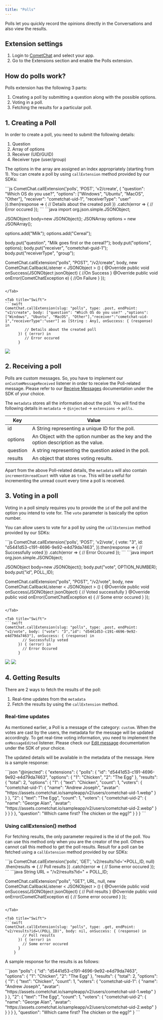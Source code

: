 ```yaml
---
title: "Polls"
---
```


Polls let you quickly record the opinions directly in the Conversations and also view the results.

## Extension settings

1. Login to [CometChat](https://app.cometchat.com/login) and select your app.
2. Go to the Extensions section and enable the Polls extension.

## How do polls work?

Polls extension has the following 3 parts:

1. Creating a poll by submitting a question along with the possible options.
2. Voting in a poll.
3. Fetching the results for a particular poll.

## 1. Creating a Poll

In order to create a poll, you need to submit the following details:

1. Question
2. Array of options
3. Receiver (UID/GUID)
4. Receiver type (user/group)

The options in the array are assigned an index appropriately (starting from 1). You can create a poll by using `callExtension` method provided by our SDKs:

<Tabs>
<Tab title="JavaScript">
```js
CometChat.callExtension('polls', 'POST', 'v2/create', {
    "question": "Which OS do you use?",
    "options": ["Windows", "Ubuntu", "MacOS", "Other"],
    "receiver": "cometchat-uid-1",
    "receiverType": "user"
}).then(response => {
    // Details about the created poll
})
.catch(error => {
    // Error occured
});
```

</Tab>

<Tab title="Java">
```java
import org.json.simple.JSONObject;

JSONObject body=new JSONObject();
JSONArray options = new JSONArray();

options.add("Milk");
options.add("Cereal");

body.put("question", "Milk goes first or the cereal?");
body.put("options", options);
body.put("receiver", "cometchat-guid-1");
body.put("receiverType", "group");

CometChat.callExtension("polls", "POST", "/v2/create", body,
 new CometChat.CallbackListener < JSONObject > () {
    @Override
    public void onSuccess(JSONObject jsonObject) {
        //On Success
    }
    @Override
    public void onError(CometChatException e) {
        //On Failure
    }
});
```

</Tab>

<Tab title="Swift">
```swift
CometChat.callExtension(slug: "polls", type: .post, endPoint: "v2/create", body: ["question": "Which OS do you use?" ,"options":["Windows", "Ubuntu", "MacOS", "Other"],"receiver":"cometchat-uid-1","receiverType":"user"] as [String : Any], onSuccess: { (response) in
         // Details about the created poll
      }) { (error) in
         // Error occured
      }
```

</Tab>

</Tabs>

<Frame>
  <img src="/images/f22d3eac-1623199769-cda7efc3d9db87f610e1556c74bd32c9.png" />
</Frame>

## 2. Receiving a poll

Polls are custom messages. So, you have to implement our `onCustomMessageReceived` listener in order to receive the Poll-related message. Please refer to our [Receive Messages](/docs/sdk/javascript/receive-message) documentation under the SDK of your choice.

The `metadata` stores all the information about the poll. You will find the following details in `metadata` -> `@injected` -> `extensions` -> `polls`.

| Key      | Value                                                                                |
| -------- | ------------------------------------------------------------------------------------ |
| id       | A String representing a unique ID for the poll.                                      |
| options  | An Object with the option number as the key and the option description as the value. |
| question | A string representing the question asked in the poll.                                |
| results  | An object that stores voting results.                                                |

Apart from the above Poll-related details, the `metadata` will also contain `incrementUnreadCount` with value as `true`. This will be useful for incrementing the unread count every time a poll is received.

## 3. Voting in a poll

Voting in a poll simply requires you to provide the `id` of the poll and the option you intend to vote for. The `vote` parameter is basically the option number.

You can allow users to vote for a poll by using the `callExtension` method provided by our SDKs:

<Tabs>
<Tab title="JavaScript">
```js
CometChat.callExtension('polls', 'POST', 'v2/vote', {
    vote: "3",
    id: "d5441d53-c191-4696-9e92-e4d79da7463",
}).then(response => {
    // Successfully voted
})
.catch(error => {
    // Error Occured
});
```

</Tab>

<Tab title="Java">
```java
import org.json.simple.JSONObject;

JSONObject body=new JSONObject();
body.put("vote", OPTION_NUMBER);
body.put("id", POLL_ID);

CometChat.callExtension("polls", "POST", "/v2/vote", body,
 new CometChat.CallbackListener < JSONObject > () {
    @Override
    public void onSuccess(JSONObject jsonObject) {
        // Voted successfully
    }
    @Override
    public void onError(CometChatException e) {
        // Some error occured
    }
});
```

</Tab>

<Tab title="Swift">
```swift
CometChat.callExtension(slug: "polls", type: .post, endPoint: "v2/vote", body: ["vote": "3","id": "d5441d53-c191-4696-9e92-e4d79da7463"], onSuccess: { (response) in
        // Successfully voted
      }) { (error) in
        // Error Occured
      }
```

</Tab>

</Tabs>

<Frame>
  <img src="/images/f22d3eac-1623199769-cda7efc3d9db87f610e1556c74bd32c9.png" />
</Frame>

<Frame>
  <img src="/images/e5ebf087-1623199770-e053586df3af26ba9bdef7c7acb30636.png" />
</Frame>

## 4. Getting Results

There are 2 ways to fetch the results of the poll:

1. Real-time updates from the `metadata`
2. Fetch the results by using the `callExtension` method.

### Real-time updates

As mentioned earlier, a Poll is a message of the category: `custom`. When the votes are cast by the users, the metadata for the message will be updated accordingly. To get real-time voting information, you need to implement the `onMessageEdited` listener. Please check our [Edit message](/docs/sdk/javascript/edit-message) documentation under the SDK of your choice.

The updated details will be available in the metadata of the message. Here is a sample response:

<Tabs>
<Tab title="JSON">
```json
"@injected": {
    "extensions": {
        "polls": {
            "id": "d5441d53-c191-4696-9e92-e4d79da7463",
            "options": {
                "1": "Chicken",
                "2": "The Egg"
            },
            "results": {
                "total": 2,
                "options": {
                    "1": {
                        "text": "Chicken",
                        "count": 1,
                        "voters": {
                            "cometchat-uid-1": {
                                "name": "Andrew Joseph",
                                "avatar": "https://assets.cometchat.io/sampleapp/v2/users/cometchat-uid-1.webp"
                            }
                        }
                    },
                    "2": {
                        "text": "The Egg",
                        "count": 1,
                        "voters": {
                            "cometchat-uid-2": {
                                "name": "George Alan",
                                "avatar": "https://assets.cometchat.io/sampleapp/v2/users/cometchat-uid-2.webp"
                            }
                        }
                    }
                }
            },
            "question": "Which came first? The chicken or the egg?"
        }
    }
}
```

</Tab>

</Tabs>

### Using callExtension() method

For fetching results, the only parameter required is the id of the poll. You can use this method only when you are the creator of the poll. Others cannot call this method to get the poll results. Result for a poll can be fetched using a `callExtension` method provided by our SDKs:

<Tabs>
<Tab title="JavaScript">
```js
CometChat.callExtension('polls', 'GET', 'v2/results?id='+POLL_ID, null)
.then(results => {
	// Poll results
})
.catch(error => {
	// Some error occured
});
```

</Tab>

<Tab title="Java">
```java
String URL = "/v2/results?id=" + POLL_ID;

CometChat.callExtension("polls", "GET", URL, null,
new CometChat.CallbackListener < JSONObject > () {
    @Override
    public void onSuccess(JSONObject jsonObject) {
        // Poll results
    }
    @Override
    public void onError(CometChatException e) {
        // Some error occured
    }
});
```

</Tab>

<Tab title="Swift">
```swift
CometChat.callExtension(slug: "polls", type: .get, endPoint: "v2/results?id=\(POLL_ID)", body: nil, onSuccess: { (response) in
        // Poll results
      }) { (error) in
        // Some error occured
      }
    }
```

</Tab>

</Tabs>

A sample response for the results is as follows:

<Tabs>
<Tab title="JSON">
```json
"polls": {
    "id": "d5441d53-c191-4696-9e92-e4d79da7463",
    "options": {
        "1": "Chicken",
        "2": "The Egg"
    },
    "results": {
        "total": 2,
        "options": {
            "1": {
                "text": "Chicken",
                "count": 1,
                "voters": {
                    "cometchat-uid-1": {
                        "name": "Andrew Joseph",
                        "avatar": "https://assets.cometchat.io/sampleapp/v2/users/cometchat-uid-1.webp"
                    }
                }
            },
            "2": {
                "text": "The Egg",
                "count": 1,
                "voters": {
                    "cometchat-uid-2": {
                        "name": "George Alan",
                        "avatar": "https://assets.cometchat.io/sampleapp/v2/users/cometchat-uid-2.webp"
                    }
                }
            }
        }
    },
    "question": "Which came first? The chicken or the egg?"
}
```

</Tab>

</Tabs>

